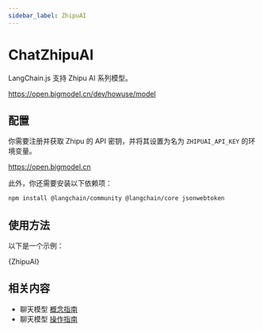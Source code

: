 ```yaml
---
sidebar_label: ZhipuAI
---
```



# ChatZhipuAI

LangChain.js 支持 Zhipu AI 系列模型。

https://open.bigmodel.cn/dev/howuse/model

## 配置

你需要注册并获取 Zhipu 的 API 密钥，并将其设置为名为 `ZHIPUAI_API_KEY` 的环境变量。

https://open.bigmodel.cn

此外，你还需要安装以下依赖项：


<IntegrationInstallTooltip></IntegrationInstallTooltip>

```bash npm2yarn
npm install @langchain/community @langchain/core jsonwebtoken
```

## 使用方法

以下是一个示例：


<CodeBlock language="typescript">{ZhipuAI}</CodeBlock>

## 相关内容

- 聊天模型 [概念指南](/docs/concepts/chat_models)
- 聊天模型 [操作指南](/docs/how_to/#chat-models)